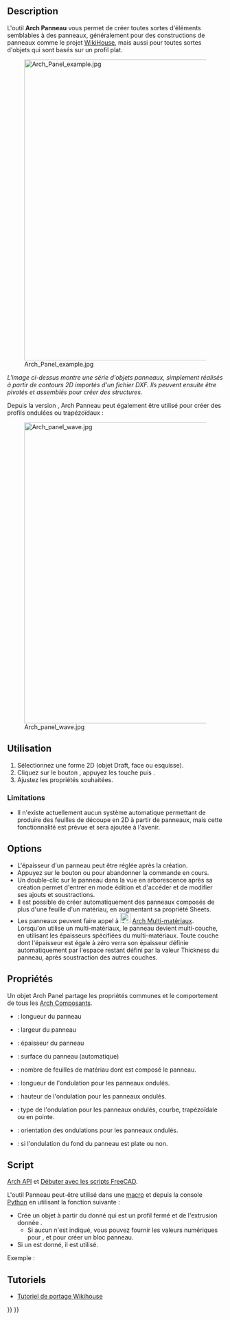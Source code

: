 <languages/>

{{Docnav/fr
|[[Arch_IfcSpreadsheet/fr|Tableur IFC]]
|[[Arch_Panel_Cut/fr|Découpe de panneau]]
|[[BIM_Workbench/fr|Atelier BIM]]
|IconL=Arch_IfcSpreadsheet.svg
|IconR=Arch_Panel_Cut.svg
|IconC=Workbench_BIM.svg
}}

{{GuiCommand/fr
|Name=Arch Panel
|Name/fr=Arch Panneau
|MenuLocation=3D/BIM → Panneau<br>Utilitaires → Outils pour les  panneaux → Panneau
|Workbenches=[[BIM_Workbench/fr|BIM]]
|Shortcut={{KEY|P}} {{KEY|A}}
|Version=0.15
|SeeAlso=[[Arch_Panel_Cut/fr|Arch Découpe de panneau]], [[Arch_Panel_Sheet/fr|Arch Feuille de panneaux]]
}}

==Description==

L'outil '''Arch Panneau''' vous permet de créer toutes sortes d'éléments semblables à des panneaux, généralement pour des constructions de panneaux comme le projet [https://www.wikihouse.cc/ WikiHouse], mais aussi pour toutes sortes d'objets qui sont basés sur un profil plat.

[[Image:Arch Panel example.jpg|700px]] 

''L'image ci-dessus montre une série d'objets panneaux, simplement réalisés à partir de contours 2D importés d'un fichier DXF. Ils peuvent ensuite être pivotés et assemblés pour créer des structures.''

<div class="mw-translate-fuzzy">
Depuis la version {{VersionPlus/fr|0.17}}, Arch Panneau peut également être utilisé pour créer des profils ondulées ou trapézoïdaux :
</div>

[[Image:Arch panel wave.jpg|700px]] 

<span id="Usage"></span>
==Utilisation==

# Sélectionnez une forme 2D (objet Draft, face ou esquisse).
# Cliquez sur le bouton {{Button|[[Image:Arch Panel.svg|16px]] [[Arch_Panel/fr|Panneau]]}}, appuyez les touche {{KEY|P}} puis {{KEY|A}}.
# Ajustez les propriétés souhaitées.

=== Limitations ===

* Il n'existe actuellement aucun système automatique permettant de produire des feuilles de découpe en 2D à partir de panneaux, mais cette fonctionnalité est prévue et sera ajoutée à l'avenir.

==Options==

* L'épaisseur d'un panneau peut être réglée après la création.
* Appuyez sur le bouton {{KEY|Échap}} ou {{Button|Annuler}} pour abandonner la commande en cours. 
* Un double-clic sur le panneau dans la vue en arborescence après sa création permet d'entrer en mode édition et d'accéder et de modifier ses ajouts et soustractions.
* Il est possible de créer automatiquement des panneaux composés de plus d'une feuille d'un matériau, en augmentant sa propriété Sheets.
* Les panneaux peuvent faire appel à [[Image:Arch_MultiMaterial.svg|24px]] [[Arch_MultiMaterial/fr|Arch Multi-matériaux]]. Lorsqu'on utilise un multi-matériaux, le panneau devient multi-couche, en utilisant les épaisseurs spécifiées du multi-matériaux. Toute couche dont l'épaisseur est égale à zéro verra son épaisseur définie automatiquement par l'espace restant défini par la valeur Thickness du panneau, après soustraction des autres couches.

<span id="Properties"></span>
==Propriétés==

Un objet Arch Panel partage les propriétés communes et le comportement de tous les [[Arch_Component/fr|Arch Composants]].

* {{PropertyData|Length}} : longueur du panneau
* {{PropertyData|Width}} : largeur du panneau
* {{PropertyData|Thickness}} : épaisseur du panneau
* {{PropertyData|Area}} : surface du panneau (automatique)
* {{PropertyData|Sheets}} : nombre de feuilles de matériau dont est composé le panneau.
* {{PropertyData|Wave Length}} : longueur de l'ondulation pour les panneaux ondulés.
* {{PropertyData|Wave Height}} : hauteur de l'ondulation pour les panneaux ondulés.
* {{PropertyData|Wave Type}} : type de l'ondulation pour les panneaux ondulés, courbe, trapézoïdale ou en pointe.
* {{PropertyData|Wave Direction}} : orientation des ondulations pour les panneaux ondulés.
* {{PropertyData|Bottom Wave}} : si l'ondulation du fond du panneau est plate ou non.

<span id="Scripting"></span>
==Script==

{{Emphasis|Voir aussi :}} [[Arch_API/fr|Arch API]] et [[FreeCAD_Scripting_Basics/fr|Débuter avec les scripts FreeCAD]].

L'outil Panneau peut-être utilisé dans une [[Macros/fr|macro]] et depuis la console [[Python/fr|Python]] en utilisant la fonction suivante :

{{Code|code=
Panel = makePanel(baseobj=None, length=0, width=0, thickness=0, placement=None, name="Panel")
}}

* Crée un objet {{incode|Panel}} à partir du {{incode|baseobj}} donné qui est un profil fermé et de l'extrusion donnée {{incode|thickness}}.
** Si aucun {{incode|baseobj}} n'est indiqué, vous pouvez fournir les valeurs numériques pour {{incode|length}}, {{incode|width}} et {{incode|thickness}} pour créer un bloc panneau.
* Si un {{incode|placement}} est donné, il est utilisé.

Exemple :

{{Code|code=
import FreeCAD, Draft, Arch

Rect = Draft.makeRectangle(1000, 400)
Panel = Arch.makePanel(Rect, thickness=36)
}}

<span id="Tutorials"></span>
== Tutoriels ==

* [[Wikihouse_porting_tutorial/fr|Tutoriel de portage Wikihouse]]


{{Docnav/fr
|[[Arch_IfcSpreadsheet/fr|Tableur IFC]]
|[[Arch_Panel_Cut/fr|Découpe de panneau]]
|[[BIM_Workbench/fr|Atelier BIM]]
|IconL=Arch_IfcSpreadsheet.svg
|IconR=Arch_Panel_Cut.svg
|IconC=Workbench_BIM.svg
}}

{{BIM_Tools_navi{{#translation:}}}}
{{Userdocnavi{{#translation:}}}}